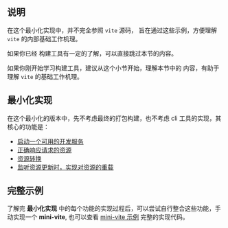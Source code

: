 ## 说明

在这个最小化实现中，并不完全参照 `vite` 源码， 旨在通过这些示例，方便理解 `vite` 的内部基础工作机理。

如果你已经 构建工具有一定的了解，可以直接跳过本节的内容。

如果你刚开始学习构建工具，建议从这个小节开始，理解本节中的
内容，有助于理解 `vite` 的基础工作机理。

## 最小化实现

在这个最小化的版本中，先不考虑最终的打包构建，也不考虑 cli 工具的实现，其核心的功能是：

- [启动一个可用的开发服务](/sources/mini-vite/http-server)
- [正确响应请求的资源](/sources/mini-vite/resolve-asset)
- [资源转换](/sources/mini-vite/transform)
- [监听资源更新时，实现对资源的重载](/sources/mini-vite/live-reload)


## 完整示例

了解完 **最小化实现** 中的每个功能的实现过程后，可以尝试自行整合这些功能，手动实现一个 **mini-vite**, 也可以查看 [mini-vite 示例](https://github.com/pengzhanbo/you-need-know-vite/tree/main/examples/mini-vite) 完整的实现代码。

